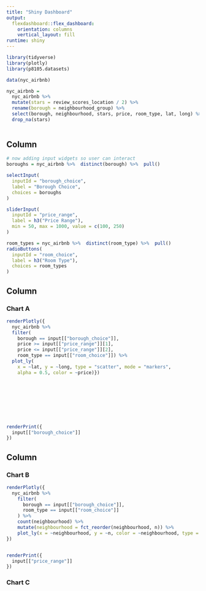 ```yaml
---
title: "Shiny Dashboard"
output: 
  flexdashboard::flex_dashboard:
    orientation: columns
    vertical_layout: fill
runtime: shiny
---
```


```r
library(tidyverse)
library(plotly)
library(p8105.datasets)

data(nyc_airbnb)

nyc_airbnb = 
  nyc_airbnb %>% 
  mutate(stars = review_scores_location / 2) %>% 
  rename(borough = neighbourhood_group) %>% 
  select(borough, neighbourhood, stars, price, room_type, lat, long) %>% 
  drop_na(stars)
  
```

Column {.sidebar}
-----------------------------------------------------------------------

```r
# now adding input widgets so user can interact 
boroughs = nyc_airbnb %>%  distinct(borough) %>%  pull()

selectInput(
  inputId = "borough_choice",
  label = "Borough Choice",
  choices = boroughs
)

sliderInput(
  inputId = "price_range",
  label = h3("Price Range"),
  min = 50, max = 1000, value = c(100, 250)
)

room_types = nyc_airbnb %>%  distinct(room_type) %>%  pull()
radioButtons(
  inputId = "room_choice",
  label = h3("Room Type"),
  choices = room_types
)
```

Column {data-width=650}
-----------------------------------------------------------------------

### Chart A

```r
renderPlotly({
  nyc_airbnb %>%
  filter(
    borough == input[["borough_choice"]], 
    price >= input[["price_range"]][1],
    price <= input[["price_range"]][2],
    room_type == input[["room_choice"]]) %>%
  plot_ly(
    x = ~lat, y = ~long, type = "scatter", mode = "markers",
    alpha = 0.5, color = ~price)})









renderPrint({ 
  input[["borough_choice"]]
})
```

Column {data-width=350}
-----------------------------------------------------------------------

### Chart B

```r
renderPlotly({
  nyc_airbnb %>% 
    filter(
      borough == input[["borough_choice"]],
      room_type == input[["room_choice"]]
    ) %>% 
    count(neighbourhood) %>% 
    mutate(neighbourhood = fct_reorder(neighbourhood, n)) %>% 
    plot_ly(x = ~neighbourhood, y = ~n, color = ~neighbourhood, type = "bar")
})


renderPrint({ 
  input[["price_range"]]
})
```

### Chart C

```r

```

